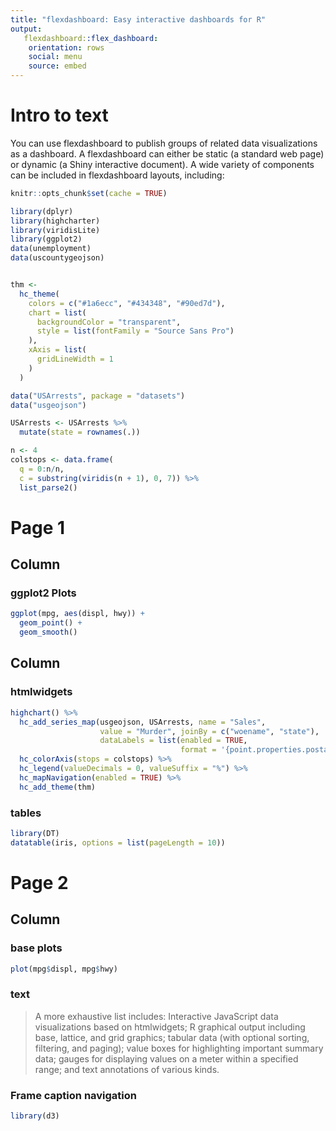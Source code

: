```yaml
---
title: "flexdashboard: Easy interactive dashboards for R"
output: 
   flexdashboard::flex_dashboard:
    orientation: rows
    social: menu
    source: embed
---
```



# Intro to text  {.sidebar}
You can use flexdashboard to publish groups of related data visualizations as a dashboard. A flexdashboard can either be static (a standard web page) or dynamic (a Shiny interactive document). A wide variety of components can be included in flexdashboard layouts, including:

```r

knitr::opts_chunk$set(cache = TRUE)

library(dplyr)
library(highcharter)
library(viridisLite)
library(ggplot2)
data(unemployment)
data(uscountygeojson)


thm <- 
  hc_theme(
    colors = c("#1a6ecc", "#434348", "#90ed7d"),
    chart = list(
      backgroundColor = "transparent",
      style = list(fontFamily = "Source Sans Pro")
    ),
    xAxis = list(
      gridLineWidth = 1
    )
  )

data("USArrests", package = "datasets")
data("usgeojson")

USArrests <- USArrests %>%
  mutate(state = rownames(.))

n <- 4
colstops <- data.frame(
  q = 0:n/n,
  c = substring(viridis(n + 1), 0, 7)) %>%
  list_parse2()
```

# Page 1 {data-icon="fa-list"}

## Column {data-heights=350}

### ggplot2 Plots  

```r
ggplot(mpg, aes(displ, hwy)) +
  geom_point() +
  geom_smooth()
```

## Column {data-heights=650 .tabset .tabset-fade}

### htmlwidgets {data-width=300}

```r
highchart() %>%
  hc_add_series_map(usgeojson, USArrests, name = "Sales",
                    value = "Murder", joinBy = c("woename", "state"),
                    dataLabels = list(enabled = TRUE,
                                      format = '{point.properties.postalcode}')) %>%
  hc_colorAxis(stops = colstops) %>%
  hc_legend(valueDecimals = 0, valueSuffix = "%") %>%
  hc_mapNavigation(enabled = TRUE) %>%
  hc_add_theme(thm)
```

### tables {data-width=700}

```r
library(DT)
datatable(iris, options = list(pageLength = 10))
```

# Page 2 {data-icon="fa-map"}

## Column 

### base plots

```r
plot(mpg$displ, mpg$hwy)
```

### text

> A more exhaustive list includes: Interactive JavaScript data visualizations based on htmlwidgets; R graphical output including base, lattice, and grid graphics; tabular data (with optional sorting, filtering, and paging); value boxes for highlighting important summary data; gauges for displaying values on a meter within a specified range; and text annotations of various kinds.

### Frame caption navigation 

```r
library(d3)
```
